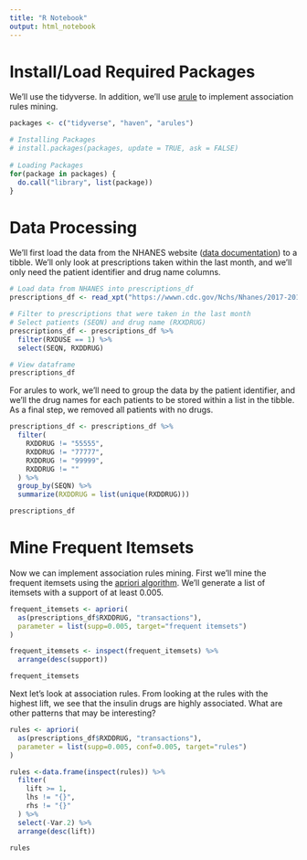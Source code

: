 ```yaml
---
title: "R Notebook"
output: html_notebook
---
```


# Install/Load Required Packages

We'll use the tidyverse. In addition, we'll use [arule](https://www.rdocumentation.org/packages/arules/versions/1.6-8) to implement association rules mining.

```r
packages <- c("tidyverse", "haven", "arules")

# Installing Packages
# install.packages(packages, update = TRUE, ask = FALSE) 
  
# Loading Packages
for(package in packages) {
  do.call("library", list(package))
}
```

# Data Processing

We'll first load the data from the NHANES website ([data documentation](https://wwwn.cdc.gov/Nchs/Nhanes/2017-2018/RXQ_RX_J.htm)) to a tibble. We'll only look at prescriptions taken within the last month, and we'll only need the patient identifier and drug name columns.

```r
# Load data from NHANES into prescriptions_df
prescriptions_df <- read_xpt("https://wwwn.cdc.gov/Nchs/Nhanes/2017-2018/RXQ_RX_J.XPT")

# Filter to prescriptions that were taken in the last month
# Select patients (SEQN) and drug name (RXXDRUG) 
prescriptions_df <- prescriptions_df %>%
  filter(RXDUSE == 1) %>% 
  select(SEQN, RXDDRUG)

# View dataframe
prescriptions_df
```

For arules to work, we'll need to group the data by the patient identifier, and we'll the drug names for each patients to be stored within a list in the tibble. As a final step, we removed all patients with no drugs.

```r
prescriptions_df <- prescriptions_df %>% 
  filter(
    RXDDRUG != "55555",
    RXDDRUG != "77777",
    RXDDRUG != "99999",
    RXDDRUG != ""
  ) %>%
  group_by(SEQN) %>% 
  summarize(RXDDRUG = list(unique(RXDDRUG)))

prescriptions_df
```

# Mine Frequent Itemsets

Now we can implement association rules mining. First we'll mine the frequent itemsets using the [apriori algorithm](https://en.wikipedia.org/wiki/Apriori_algorithm). We'll generate a list of itemsets with a support of at least 0.005.

```r
frequent_itemsets <- apriori(
  as(prescriptions_df$RXDDRUG, "transactions"), 
  parameter = list(supp=0.005, target="frequent itemsets")
)

frequent_itemsets <- inspect(frequent_itemsets) %>% 
  arrange(desc(support))

frequent_itemsets
```

Next let's look at association rules. From looking at the rules with the highest lift, we see that the insulin drugs are highly associated. What are other patterns that may be interesting?

```r
rules <- apriori(
  as(prescriptions_df$RXDDRUG, "transactions"), 
  parameter = list(supp=0.005, conf=0.005, target="rules")
)

rules <-data.frame(inspect(rules)) %>%
  filter(
    lift >= 1,
    lhs != "{}",
    rhs != "{}"
  ) %>%
  select(-Var.2) %>%
  arrange(desc(lift))

rules
```
